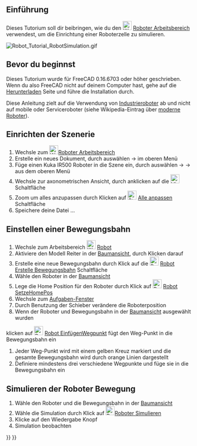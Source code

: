 <languages/>
{{TutorialInfo/de
|Topic= Roboter Arbeitsbereich
|Level= Anfänger
|Time=
|Author=r-frank
|FCVersion=0.16.6703
|Files=
}}

== Einführung ==
Dieses Tutorium soll dir beibringen, wie du den [[Image:Workbench_Robot.svg|24px]] [[Robot Workbench/de|Roboter Arbeitsbereich]] verwendest, um die Einrichtung einer Roboterzelle zu simulieren.

[[Image:Robot_Tutorial_RobotSimulation.gif]]
{{Caption|Endergebnis dieses Tutoriums}}

== Bevor du beginnst ==
Dieses Tutorium wurde für FreeCAD 0.16.6703 oder höher geschrieben. Wenn du also FreeCAD nicht auf deinem Computer hast, gehe auf die [[Download/de|Herunterladen]] Seite und führe die Installation durch. 

Diese Anleitung zielt auf die Verwendung von [https://en.wikipedia.org/wiki/Industrial_robot Industrieroboter] ab und nicht auf mobile oder Serviceroboter (siehe Wikipedia-Eintrag über [https://en.wikipedia.org/wiki/Robot#Modern_robots moderne Roboter]).

==Einrichten der Szenerie==
#Wechsle zum [[Image:Workbench_Robot.svg|24px]][[Robot Workbench/de|Roboter Arbeitsbereich]]
#Erstelle ein neues Dokument, durch auswählen {{KEY|Datei}} → {{KEY| Neu}} im oberen Menü
#Füge einen Kuka IR500 Roboter in die Szene ein, durch auswählen {{KEY|Roboter}} → {{KEY|Roboter einfügen}} → {{KEY|Kuka IR500}} aus dem oberen Menü
#Wechsle zur axonometrischen Ansicht, durch anklicken auf die [[Image:View-axometric.svg|24px]]  Schaltfläche 
#Zoom um alles anzupassen durch Klicken auf [[Image:Std_ViewFitAll.svg|24px]] [[Std ViewFitAll/de|Alle anpassen]] Schaltfläche
#Speichere deine Datei ...

==Einstellen einer Bewegungsbahn==
#Wechsle zum Arbeitsbereich [[Image:Workbench_Robot.svg|24px]] [[Robot Workbench/de|Robot]]
#Aktiviere den Modell Reiter in der [[Tree_View/de|Baumansicht]], durch Klicken darauf
#Erstelle eine neue Bewegungsbahn durch Klick auf die [[Image:Robot_CreateTrajectory.svg|24px]] [[Robot CreateTrajectory/de|Robot Erstelle Bewegungsbahn]] Schaltfläche
#Wähle den Roboter in der [[Tree_View/de|Baumansicht]]
#Lege die Home Position für den Roboter durch Klick auf [[Image:Robot_SetHomePos.svg|24px]] [[Robot SetHomePos/de|Robot SetzeHomePos]]
#Wechsle zum [[Task_Panel/de|Aufgaben-Fenster]]
#Durch Benutzung der Schieber verändere die Roboterposition
#Wenn der Roboter und Bewegungsbahn in der [[Tree_View/de|Baumansicht]] ausgewählt wurden
klicken auf [[Image:Robot_InsertWaypoint.svg|24px]] [[Robot InsertWaypoint/de|Robot EinfügenWegpunkt]] fügt den Weg-Punkt in die Bewegungsbahn ein
#Jeder Weg-Punkt wird mit einem gelben Kreuz markiert und die gesamte Bewegungsbahn wird durch orange Linien dargestellt
#Definiere mindestens drei verschiedene Wegpunkte und füge sie in die Bewegungsbahn ein

==Simulieren der Roboter Bewegung==
#Wähle den Roboter und die Bewegungsbahn in der [[Tree_View/de|Baumansicht]]
#Wähle die Simulation durch Klick auf [[Image:Robot_Simulate.svg|24px]][[Robot Simulate/de|Roboter Simulieren]]
#Klicke auf den Wiedergabe{{KEY| &#9654;}} Knopf
#Simulation beobachten

{{Robot Tools navi{{#translation:}}}}
{{Userdocnavi{{#translation:}}}}